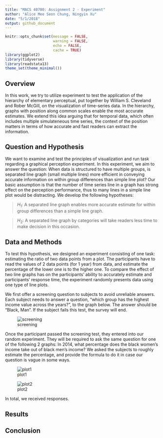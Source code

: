 ```yaml
---
title: "MACS 40700: Assignment 2 - Experiment"
author: "Alice Mee Seon Chung, Ningyin Xu"
date: "5/1/2018"
output: github_document
---
```


```r
knitr::opts_chunk$set(message = FALSE,
                      warning = FALSE,
                      echo = FALSE,
                      cache = TRUE)
library(ggplot2)
library(tidyverse)
library(readstata13)
theme_set(theme_minimal())
```

## Overview
In this work, we try to utilize experiment to test the application of the hierarchy of elementary perceptual, put together by William S. Cleveland and Rober McGill, on the visualization of time-series data. In the hierarchy, graphs with position along common scales enable the most accurate estimates. We extend this idea arguing that for temporal data, which often includes multiple simulateneous time series, the context of the position matters in terms of how accurate and fast readers can extract the information.

## Question and Hypothesis
We want to examine and test the principles of visualization and run task regarding a graphical perception experiment. In this experiment, we aim to answer the question: When data is structured to have multiple groups, is separated line graph (small multiple lines) more efficient in conveying accurate information on within group differences than simple line plot? Our basic assumption is that the number of time series line in a graph has strong effect on the perception performance, thus to many lines in a simple line plot would be distracting. We develop the following hypotheses:

> $H_1$: A separated line graph enables more accurate estimate for within group differences than a simple line graph.

> $H_2$: A separated line graph by categories will take readers less time to make decision in this occasion. 

## Data and Methods
To test this hypothesis, we designed an experiment consisting of one task: estimating the ratio of two data points from a plot. The participants have to read the values of 2 data points (for 1 year) from data, and estimate the percentage of the lower one is to the higher one. To compare the effect of two line graphs has on the participants' ability to accurately estimate and participants' response time, the experiment randomly presents data using one type of line plots.

We first offer a screening question to subjects to avoid unreliable answers. Each subject needs to answer a question, "which group has the highest income value across the years?", to the graph below. The answer should be "Black, Man". If the subject fails this test, the survey will end.

![screening](image/4linegraph.png)

Once the participant passed the screening test, they entered into our random experiment. They will be required to ask the same question for one of the following 2 graphs: In 2014, what percentage does the black women's income take out of black men's income? We asked the subjects to roughly estimate the percentage, and provide the formula to do it in case our question is vague in some ways. 

![plot1](image/4linegraph.png)

![plot2](image/separatedline.png)

In total, we received responses.


## Results


## Conclusion


